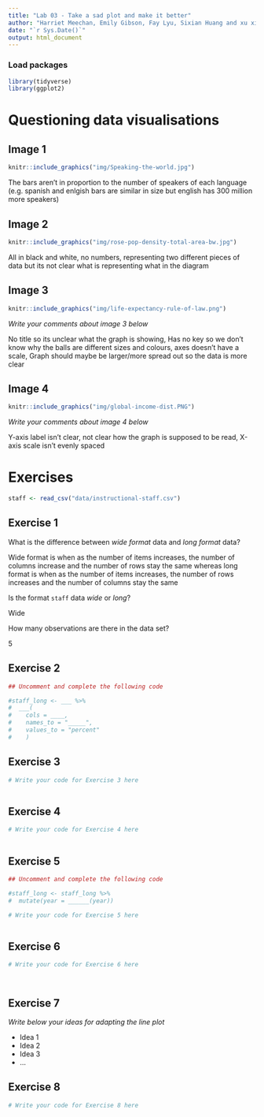 ```yaml
---
title: "Lab 03 - Take a sad plot and make it better"
author: "Harriet Meechan, Emily Gibson, Fay Lyu, Sixian Huang and xu xinyue - IDS-Group 5"
date: "`r Sys.Date()`"
output: html_document
---
```


### Load packages

```r
library(tidyverse)
library(ggplot2)
```


# Questioning data visualisations

## Image 1

```r
knitr::include_graphics("img/Speaking-the-world.jpg")
```

The bars aren't in proportion to the number of speakers of each language (e.g. spanish and enlgish bars are similar in size but english has 300 million more speakers)





## Image 2

```r
knitr::include_graphics("img/rose-pop-density-total-area-bw.jpg")
```

All in black and white, no numbers, representing two different pieces of data but its not clear what is representing what in the diagram 




## Image 3

```r
knitr::include_graphics("img/life-expectancy-rule-of-law.png")
```

_Write your comments about image 3 below_

No title so its unclear what the graph is showing, Has no key so we don't know why the balls are different sizes and colours, axes doesn't have a scale, Graph should maybe be larger/more spread out so the data is more clear 



## Image 4

```r
knitr::include_graphics("img/global-income-dist.PNG")
```

_Write your comments about image 4 below_

Y-axis label isn't clear, not clear how the graph is supposed to be read, X-axis scale isn't evenly spaced


# Exercises

```r
staff <- read_csv("data/instructional-staff.csv")
```


## Exercise 1

What is the difference between *wide format* data and *long format* data?

Wide format is when as the number of items increases, the number of columns increase and the number of rows stay the same whereas long format is when as the number of items increases, the number of rows increases and the number of columns stay the same 



Is the format `staff` data *wide* or *long*?

Wide

How many observations are there in the data set?

5


## Exercise 2

```r
## Uncomment and complete the following code

#staff_long <- ___ %>%
#  ___(
#    cols = ____, 
#    names_to = "_____",
#    values_to = "percent"
#    )

```


## Exercise 3

```r
# Write your code for Exercise 3 here



```

## Exercise 4

```r
# Write your code for Exercise 4 here



```

## Exercise 5

```r
## Uncomment and complete the following code

#staff_long <- staff_long %>%
#  mutate(year = ______(year))
```


```r
# Write your code for Exercise 5 here



```

## Exercise 6

```r
# Write your code for Exercise 6 here




```

## Exercise 7

_Write below your ideas for adapting the line plot_

* Idea 1
* Idea 2
* Idea 3
* ...


## Exercise 8

```r
# Write your code for Exercise 8 here



```

